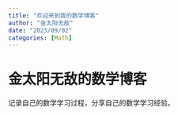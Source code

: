 ```yaml
---
title: "欢迎来到我的数学博客"
author: "金太阳无敌"
date: "2023/09/02"
categories: [Math]
---
```


# 金太阳无敌的数学博客

记录自己的数学学习过程，分享自己的数学学习经验。

<!---
 ![](thumbnail.jpg) 
--->